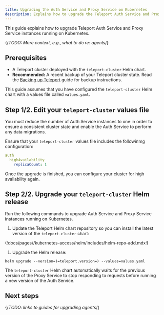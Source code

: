 ```yaml
---
title: Upgrading the Auth Service and Proxy Service on Kubernetes
description: Explains how to upgrade the Teleport Auth Service and Proxy Service when self-hosting Teleport on Kubernetes
---
```


This guide explains how to upgrade Teleport Auth Service and Proxy Service
instances running on Kubernetes.

{/*TODO: More context, e.g., what to do re: agents*/}

## Prerequisites

- A Teleport cluster deployed with the `teleport-cluster` Helm chart. 
- **Recommended:** A recent backup of your Teleport cluster state. Read the
  [Backing up Teleport](../management/operations/backup-restore.mdx) guide for
  backup instructions.

This guide assumes that you have configured the `teleport-cluster` Helm chart
with a values file called `values.yaml`. 

## Step 1/2. Edit your `teleport-cluster` values file

You must reduce the number of Auth Service instances to one in order to ensure a
consistent cluster state and enable the Auth Service to perform any data
migrations.

Ensure that your `teleport-cluster` values file includes the followinmg
configuration:

```yaml
auth
  highAvailability
    replicaCount: 1
```

 Once the upgrade is finished, you can configure your cluster for high
 availability again.

## Step 2/2. Upgrade your `teleport-cluster` Helm release

Run the following commands to upgrade Auth Service and Proxy Service instances
running on Kubernetes.

1. Update the Teleport Helm chart repository so you can install the latest
   version of the `teleport-cluster` chart:

  (!docs/pages//kubernetes-access/helm/includes/helm-repo-add.mdx!)

1. Upgrade the Helm release:

  ```code
  helm upgrade --version=(=teleport.version=) --values=values.yaml
  ```

The `teleport-cluster` Helm chart automatically waits for the previous version
of the Proxy Service to stop responding to requests before running a new version
of the Auth Service.

## Next steps

{/*TODO: links to guides for upgrading agents*/}
